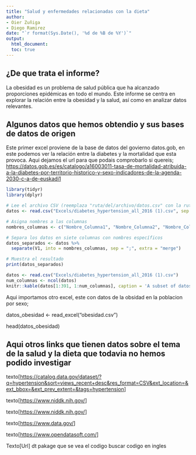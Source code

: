 ```yaml
---
title: "Salud y enfermedades relacionadas con la dieta"
author:
- Oier Zuñiga
- Diego Ramirez
date: "`r format(Sys.Date(), '%d de %B de %Y')`"
output:
  html_document:
  toc: true
---
```


## ¿De que trata el informe?

La obesidad es un problema de salud pública que ha alcanzado proporciones epidémicas en todo el mundo. Este informe se centra en explorar la relación entre la obesidad y la salud, así como en analizar datos relevantes.

## Algunos datos que hemos obtendio y sus bases de datos de origen

Este primer excel proviene de la base de datos del govierno datos.gob, en este podemos ver la relación entre la diabetes y la mortalidad que esta provoca. Aqui dejamos el url para que podais comprobarlo si quereis; <https://datos.gob.es/es/catalogo/a16003011-tasa-de-mortalidad-atribuida-a-la-diabetes-por-territorio-historico-y-sexo-indicadores-de-la-agenda-2030-c-a-de-euskadi1>

```r
library(tidyr)
library(dplyr)

# Lee el archivo CSV (reemplaza "ruta/del/archivo/datos.csv" con la ruta correcta)
datos <- read.csv("Excels/diabetes_hypertension_all_2016 (1).csv", sep = ";", header = FALSE)  # El separador es el punto y coma y no tiene encabezado

# Asigna nombres a las columnas
nombres_columnas <- c("Nombre_Columna1", "Nombre_Columna2", "Nombre_Columna3", "Nombre_Columna4", "Nombre_Columna5", "Nombre_Columna6", "Nombre_Columna7")  # Nombres para siete columnas

# Separa los datos en siete columnas con nombres específicos
datos_separados <- datos %>%
  separate(V1, into = nombres_columnas, sep = ";", extra = "merge")

# Muestra el resultado
print(datos_separados)


```

```r
datos <- read.csv("Excels/diabetes_hypertension_all_2016 (1).csv")
num_columnas <- ncol(datos)
knitr::kable(datos[1:391, 1:num_columnas], caption = 'A subset of datos.csv.')
```

Aqui importamos otro excel, este con datos de la obsidad en la poblacion por sexo;

datos_obesidad \<- read_excel("obesidad.csv")

head(datos_obesidad)

## Aqui otros links que tienen datos sobre el tema de la salud y la dieta que todavia no hemos podido investigar

texto[<https://catalog.data.gov/dataset/?q=hypertension&sort=views_recent+desc&res_format=CSV&ext_location=&ext_bbox=&ext_prev_extent=&tags=hypertension>]

texto[<https://www.niddk.nih.gov/>]

texto[<https://www.niddk.nih.gov/>]

texto[<https://www.data.gov/>]

texto[<https://www.opendatasoft.com/>]

Texto[Url] dt pakage que se vea el codigo buscar codigo en ingles
